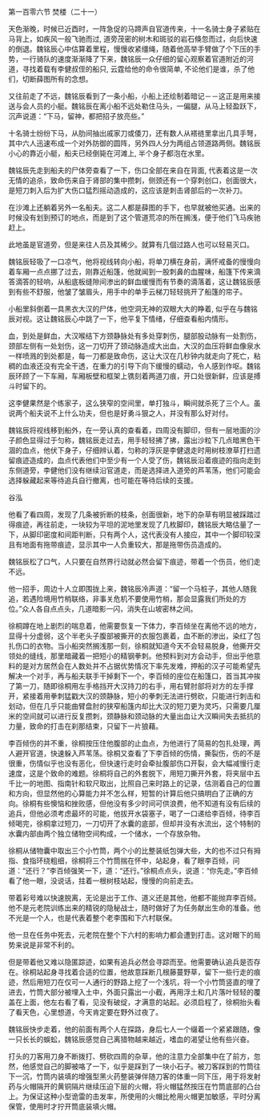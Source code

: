 

第一百零六节 焚楼（二十一）

天色渐晚，时候已近酉时，一阵急促的马蹄声自官道传来，十一名骑士身子紧贴在马背上，如疾风一般飞驰而过, 道旁茂密的树木和斑驳的岩石倏忽而过，向后快速的倒退。魏铭辰心中估算着里程，慢慢收紧缰绳，随着他高举手臂做了个下压的手势，一行骑队的速度渐渐降了下来，魏铭辰一众仔细的留心观察着官道附近的河道，寻找着载有李健叔侄的船只, 云霆给他的命令很简单, 不论他们是谁，杀了他们，切断薛图所有的念想。

又往前走了不远，魏铭辰看到了一条小船，小船上还绘制着暗记－－这正是用来接送与会人员的小艇。魏铭辰在离小船不远处勒住马头，一偏腿，从马上轻盈跃下，沉声说道：“下马，留神，都把招子放亮些。”

十名骑士纷纷下马，从肋间抽出戚家刀或倭刀，还有数人从褡裢里拿出几具手弩，其中六人迅速布成一个对外防御的圆阵，另外四人分为两组占领道路两侧。魏铭辰小心的靠近小艇，船夫已经倒毙在河滩上, 半个身子都泡在水里。

魏铭辰先走到船夫的尸体旁查看了一下，伤口全部在来自在背面, 代表着这是一次无情的追杀，致命伤来自于肾部的集中攒刺，侧颈还有一个穿刺创口，创面很大，是短刀刺入后为扩大伤口猛烈摇动造成的，这应该是刺击肾部后的一次补刀。

在沙滩上还躺着另外一名船夫。这二人都是薛图的手下，也早就被他买通。出来的时候没有划到预订的地点，而是到了这个管道荒凉的所在搁浅，便于他们飞马疾驰赶上。

此地虽是官道旁，但是来往人员及其稀少。就算有几個过路人也可以轻易灭口。

魏铭辰轻吸了一口凉气，他将视线转向小船，将单刀横在身前，满怀戒备的慢慢向着车厢一点点挪了过去，刚靠近船篷，他就闻到一股刺鼻的血腥味，船篷下传来滴答滴答的轻响，从船底板缝隙间渗出的鲜血缓慢而有节奏的滴落着，这让魏铭辰感到有些不舒服，他皱了皱眉头，用手中的单手云梯刀轻轻挑开了船篷的帘子。

小船里斜倒着一具黑衣大汉的尸体，他空洞无神的双眼大大的睁着, 似乎在与魏铭辰对视。这让魏铭辰心中跳了一下，他平复下情绪，仔细查看船内情形。

血，到处是鲜血，大汉喉结下方颈静脉处有多处穿刺伤，腿部股动脉有一处割伤，颈部左侧有一处划伤，这一刀切开了颈动脉造成大出血，大汉的血压将鲜血像泉水一样喷溅的到处都是，每一刀都是致命伤，这让大汉在几秒钟内就走向了死亡，粘稠的血液还没有完全干透，在重力的引导下向下缓慢的蠕动，令人感到作呕。魏铭辰环顾了一下车厢，车厢板壁和框架上镌刻着两道刀痕，开口处很新鲜，应该是搏斗时留下的。

这李健果然是个练家子，这么狭窄的空间里，单打独斗，瞬间就杀死了三个人。虽说两个船夫说不上什么功夫，但也是好勇斗狠之人，并没有那么好对付。

魏铭辰将视线移到船外，在一旁认真的查看着，四周没有脚印，但有一层地面的沙子颜色显得过于匀称，魏铭辰走过去，用手轻轻拂了拂，露出沙粒下几点暗黑色干涸的血点，他伏下身子，仔细辨认着，匀称的浮灰是李健退走时用树枝潦草打扫遗留痕迹造成的，血点代表他们中至少有一个人受了伤，魏铭辰沿着痕迹的指向走到东侧道旁，李健他们没有继续沿官道走，而是选择进入道旁的芦苇荡，他们可能会选择躲藏起来等待追兵自行撤离，也可能在等待后续的支援。

谷泓

他看了看四周，发现了几条被折断的枝条，创面很新，地下的杂草有明显被踩踏过得痕迹，再往前走，一块较为平坦的泥地里发现了几枚脚印，魏铭辰大略估量了一下，从脚印密度和间距判断，只有两个人，这代表没有人接应，其中一个脚印较深且有地面有拖带痕迹，显示其中一人负重较大，那是拖带伤员造成的。

魏铭辰松了口气，人只要在自然界行动就必然会留下痕迹，带着一个伤员，他们走不远。

他一招手，周边十人立即围拢上来，魏铭辰冷声道：“留一个马桩子，其他人随我追，若遇险境用竹梢联络，非事关危机不要使用竹梢，那会显露我们所处的方位。”众人各自点点头，几道暗影一闪，消失在山坡密林之间。

徐桐蹲在地上剧烈的喘息着，他需要恢复一下体力，李百倾坐在离他不远的地方，显得十分虚弱，这个半老头子腹部被撕开的衣服包裹着，血不断的渗出，染红了包扎伤口的衣物。当小船突然搁浅那一刻，徐桐就知道今天不会轻易脱身，他撕开交领处的缝线，那里暗藏着一把短小的精钢拳刺。他预料到对方会动手，但出乎他意料的是对方居然会在人数处并不占据优势情况下率先发难，押船的汉子可能希望先解决一个对手，再与船夫联手干掉剩下一个，李百倾的座位在船篷口，首当其冲挨了第一刀，随即徐桐用左手格挡开大汉持刀的右手，用右臂肘部将对方的左手撑开，紧接着用拳刺猛戳大汉的颈静脉，短小的拳刺无法进行劈砍，只能进行刺击和划动，但在几乎只能曲臂盘肘的狭窄船篷内却比大汉的短刀更为灵巧，只需要几厘米的空间就可以进行反复攒刺，颈静脉和颈动脉的大量出血让大汉瞬间失去抵抗的力量，致命的打击在刹那结束，只留下一片狼藉。

李百倾伤的并不重，徐桐按压住他腹部的止血点，为他进行了简易的包扎处理，两人避开官道，快速躲入芦苇荡。徐桐又查看了下李百倾的伤情，撕裂伤，伤的不是很重，伤情似乎也没有恶化，但快速行走时会牵扯腹部伤口开裂，会大幅减慢行走速度，这是个致命的难题。徐桐将自己的外套脱下，用短刀撕开外套，将夹层中五千比一的地图、指南针和软尺取出，比照自己来时路上的记录，估测着自己的位置和方向，但显然他的心算能力并不怎么样，短暂的计算后他只搞明白了正确的方向。徐桐有些懊恼和挫败感，但他没有多少时间可供浪费，他不知道有没有后续的追兵，但他必须考虑最坏的可能，他拔开水袋塞子，喝了一口递给李百倾，待李百倾喝完，徐桐拿过短刀，一刀切开了水囊的底部，但却并没有水流出，这个特制的水囊内部由两个独立储物空间构成，一个储水，一个存放杂物。

徐桐从储物囊中取出三个小竹筒，两个小的比整装纸包弹大些，大的也不过只有拇指、食指环绕粗细，徐桐将三个竹筒揣在怀中，站起身，看了眼李百倾，问道：“还行？”李百倾强笑一下，道：“还行。”徐桐点点头，说道：“你先走。”李百倾看了他一眼，没说话，拄着一根树枝站起，慢慢的向前走去。

带着彩号难以快速脱离，无论是出于工作、道义还是其他，他都不能抛弃李百倾。他不是元老院训练出来的精锐的隐秘战士，随时做好了为任务献出生命的准备。他不光是一个人，也是代表着整个老李围和下六村联保。

他一旦在任务中死去，元老院在整个下六村的影响力都会遭到打击。这对眼下的局势来说是非常不利的。

但是带着他又难以隐匿踪迹，如果有追兵必然会寻踪而至。他需要确认追兵是否存在。徐桐站起身寻找着合适的位置，他故意踩断几根藤蔓野草，留下一些行走的痕迹，然后用短刀在仅可一人通行的野路上挖了一个浅坑，将一个小竹筒竖直的埋了进去，竹筒大部分被埋入土中，外面只露出一小截，再用浮土和几片落叶轻轻的覆盖在上面，他左右看了看，见没有破绽，才满意的站起。必须启程了，徐桐抬头看了看天色，心里想道，今天肯定要在野外过夜了。

魏铭辰快步走着，他的前面有两个人在探路，身后七人一个缀着一个紧紧跟随，像一只长长的蜈蚣，魏铭辰感觉自己离猎物越来越近，嗜血的渴望让他有些兴奋。

打头的刀客用刀身不断拨打、劈砍四周的杂草，他的注意力全部集中在了前方，忽然，他感觉自己的脚被咯了一下，似乎是踩到了一块小石子。被刀客踩到的竹筒往下一沉，竹筒内装填的增强型黑火药整装弹伴随刀客的体重一同下压，用于将发射药与火帽隔开的黄铜隔片继续压迫下层的火帽，将火帽猛然按压在竹筒底部的凸台上。为保证这种小型诡雷的击发率，所使用的火帽比枪用火帽更加敏感，平时分离保管，使用时才拧开筒底装填火帽。

